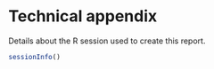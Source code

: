 

# Technical appendix

Details about the R session used to create this report.

```r
sessionInfo()
```


